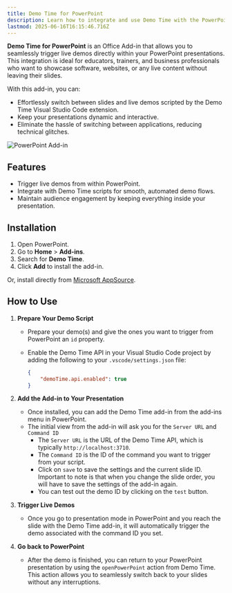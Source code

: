 ```yaml
---
title: Demo Time for PowerPoint
description: Learn how to integrate and use Demo Time with the PowerPoint Office Add-in for seamless live demos in your presentations.
lastmod: 2025-06-16T16:15:46.716Z
---
```




**Demo Time for PowerPoint** is an Office Add-in that allows you to seamlessly trigger live demos directly within your PowerPoint presentations. This integration is ideal for educators, trainers, and business professionals who want to showcase software, websites, or any live content without leaving their slides.

With this add-in, you can:
- Effortlessly switch between slides and live demos scripted by the Demo Time Visual Studio Code extension.
- Keep your presentations dynamic and interactive.
- Eliminate the hassle of switching between applications, reducing technical glitches.

<Image class="mx-auto" src={powerpoinAddinImg} alt="PowerPoint Add-in" />

## Features

- Trigger live demos from within PowerPoint.
- Integrate with Demo Time scripts for smooth, automated demo flows.
- Maintain audience engagement by keeping everything inside your presentation.

## Installation

1. Open PowerPoint.
2. Go to **Home** > **Add-ins**.
3. Search for **Demo Time**.
4. Click **Add** to install the add-in.

Or, install directly from [Microsoft AppSource](https://appsource.microsoft.com/en-us/product/office/WA200008736?tab=Overview).

## How to Use

1. **Prepare Your Demo Script**  
   - Prepare your demo(s) and give the ones you want to trigger from PowerPoint an `id` property.
   - Enable the Demo Time API in your Visual Studio Code project by adding the following to your `.vscode/settings.json` file:
   
     ```json title=".vscode/settings.json"
     {
         "demoTime.api.enabled": true
     }
     ```

2. **Add the Add-in to Your Presentation**  
   - Once installed, you can add the Demo Time add-in from the add-ins menu in PowerPoint.
   - The initial view from the add-in will ask you for the `Server URL` and `Command ID`
      - The `Server URL` is the URL of the Demo Time API, which is typically `http://localhost:3710`.
      - The `Command ID` is the ID of the command you want to trigger from your script.
      - Click on `save` to save the settings and the current slide ID. Important to note is that when you change the slide order, you will have to save the settings of the add-in again.
      - You can test out the demo ID by clicking on the `test` button.

3. **Trigger Live Demos**  
   - Once you go to presentation mode in PowerPoint and you reach the slide with the Demo Time add-in, it will automatically trigger the demo associated with the command ID you set.

4. **Go back to PowerPoint**  
   - After the demo is finished, you can return to your PowerPoint presentation by using the `openPowerPoint` action from Demo Time. This action allows you to seamlessly switch back to your slides without any interruptions.
